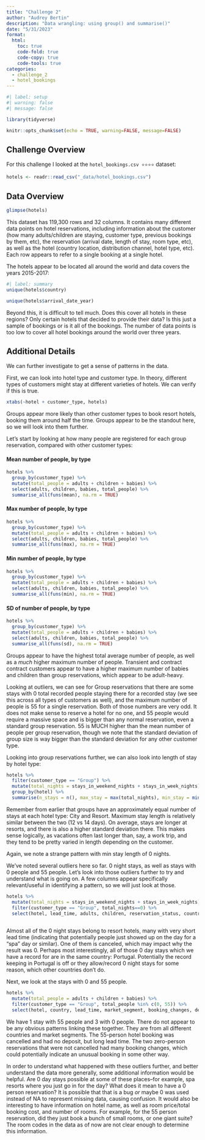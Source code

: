 ```yaml
---
title: "Challenge 2"
author: "Audrey Bertin"
description: "Data wrangling: using group() and summarise()"
date: "5/31/2023"
format:
  html:
    toc: true
    code-fold: true
    code-copy: true
    code-tools: true
categories:
  - challenge_2
  - hotel_bookings
---
```


```r
#| label: setup
#| warning: false
#| message: false

library(tidyverse)

knitr::opts_chunk$set(echo = TRUE, warning=FALSE, message=FALSE)
```

## Challenge Overview

For this challenge I looked at the `hotel_bookings.csv ⭐⭐⭐⭐` dataset:


```r
hotels <- readr::read_csv("_data/hotel_bookings.csv")
```


## Data Overview


```r
glimpse(hotels)
```

This dataset has 119,300 rows and 32 columns. It contains many different data points on hotel reservations, including information about the customer (how many adults/children are staying, customer type, previous bookings by them, etc), the reservation (arrival date, length of stay, room type, etc), as well as the hotel (country location, distribution channel, hotel type, etc). Each row appears to refer to a single booking at a single hotel.

The hotels appear to be located all around the world and data covers the years 2015-2017:

```r
#| label: summary
unique(hotels$country)
```
```r
unique(hotels$arrival_date_year)

```

Beyond this, it is difficult to tell much. Does this cover all hotels in these regions? Only certain hotels that decided to provide their data? Is this just a sample of bookings or is it all of the bookings. The number of data points is too low to cover all hotel bookings around the world over three years.

## Additional Details

We can further investigate to get a sense of patterns in the data.

First, we can look into hotel type and customer type. In theory, different types of customers might stay at different varieties of hotels. We can verify if this is true.

```r
xtabs(~hotel + customer_type, hotels)
```
Groups appear more likely than other customer types to book resort hotels, booking them around half the time. Groups appear to be the standout here, so we will look into them further.

Let's start by looking at how many people are registered for each group reservation, compared with other customer types:

#### **Mean** number of people, by type

```r
hotels %>%
  group_by(customer_type) %>%
  mutate(total_people = adults + children + babies) %>%
  select(adults, children, babies, total_people) %>%
  summarise_all(funs(mean), na.rm = TRUE)
```
#### **Max** number of people, by type

```r
hotels %>%
  group_by(customer_type) %>%
  mutate(total_people = adults + children + babies) %>%
  select(adults, children, babies, total_people) %>%
  summarise_all(funs(max), na.rm = TRUE)
```

#### **Min** number of people, by type


```r
hotels %>%
  group_by(customer_type) %>%
  mutate(total_people = adults + children + babies) %>%
  select(adults, children, babies, total_people) %>%
  summarise_all(funs(min), na.rm = TRUE)
```

#### **SD** of number of people, by type


```r
hotels %>%
  group_by(customer_type) %>%
  mutate(total_people = adults + children + babies) %>%
  select(adults, children, babies, total_people) %>%
  summarise_all(funs(sd), na.rm = TRUE)
```

Groups appear to have the highest total average number of people, as well as a *much* higher maximum number of people. Transient and contract contract customers appear to have a higher maximum number of babies and children than group reservations, which appear to be adult-heavy.

Looking at outliers, we can see for Group reservations that there are some stays with 0 total recorded people staying there for a recorded stay (we see this across all types of customers as well), and the maximum number of people is 55 for a single reservation. Both of those numbers are very odd. It does not make sense to reserve a hotel for no one, and 55 people would require a massive space and is bigger than any normal reservation, even a standard group reservation. 55 is MUCH higher than the mean number of people per group reservation, though we note that the standard deviation of group size is way bigger than the standard deviation for any other customer type.

Looking into group reservations further, we can also look into length of stay by hotel type:

```r
hotels %>%
  filter(customer_type == "Group") %>%
  mutate(total_nights = stays_in_weekend_nights + stays_in_week_nights) %>%
  group_by(hotel) %>%
  summarise(n_stays = n(), max_stay = max(total_nights), min_stay = min(total_nights), mean_stay = mean(total_nights), sd_stay = sd(total_nights))
```

Remember from earlier that groups have an approximately equal number of stays at each hotel type: City and Resort. Maximum stay length is relatively similar between the two (12 vs 14 days). On average, stays are longer at resorts, and there is also a higher standard deviation there. This makes sense logically, as vacations often last longer than, say, a work trip, and they tend to be pretty varied in length depending on the customer.

Again, we note a strange pattern with min stay length of 0 nights. 

We've noted several outliers here so far. 0 night stays, as well as stays with 0 people and 55 people. Let's look into those outliers further to try and understand what is going on. A few columns appear specifically relevant/useful in identifying a pattern, so we will just look at those.

```r
hotels %>%
  mutate(total_nights = stays_in_weekend_nights + stays_in_week_nights) %>%
  filter(customer_type == "Group", total_nights==0) %>%
  select(hotel, lead_time, adults, children, reservation_status, country)
  
```

Almost all of the 0 night stays belong to resort hotels, many with very short lead time (indicating that potentially people just showed up on the day for a "spa" day or similar). One of them is canceled, which may impact why the result was 0. Perhaps most interestingly, all of those 0 day stays which we have a record for are in the same country: Portugal. Potentially the record keeping in Portugal is off or they allow/record 0 night stays for some reason, which other countries don't do.

Next, we look at the stays with 0 and 55 people.

```r
hotels %>%
  mutate(total_people = adults + children + babies) %>%
  filter(customer_type == "Group", total_people %in% c(0, 55)) %>%
  select(hotel, country, lead_time, market_segment, booking_changes, deposit_type, reservation_status, total_people)
```

We have 1 stay with 55 people and 3 with 0 people. There do not appear to be any obvious patterns linking these together. They are from all different countries and market segments. The 55-person hotel booking was cancelled and had no deposit, but long lead time. The two zero-person reservations that were not cancelled had many booking changes, which could potentially indicate an unusual booking in some other way.

In order to understand what happened with these outliers further, and better understand the data more generally, some additional information would be helpful. Are 0 day stays possible at some of these places--for example, spa resorts where you just go in for the day? What does it mean to have a 0 person reservation? It is possible that that is a bug *or* maybe 0 was used instead of NA to represent missing data, causing confusion. It would also be interesting to have information on hotel name, as well as room price/total booking cost, and number of rooms. For example, for the 55 person reservation, did they just book a bunch of small rooms, or one giant suite? The room codes in the data as of now are not clear enough to determine this information.





